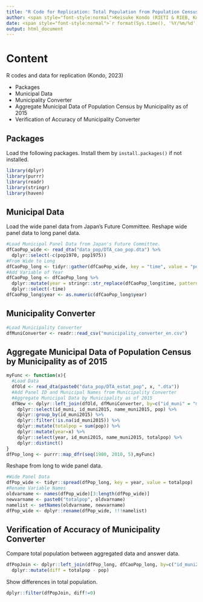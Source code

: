 ```yaml
---
title: "R Code for Replication: Total Population from Population Census"
author: <span style="font-style:normal">Keisuke Kondo (RIETI & RIEB, Kobe University)</span>
date: <span style="font-style:normal">`r format(Sys.time(), '%Y/%m/%d')`</span>
output: html_document
---
```


# Content

R codes and data for replication (Kondo, 2023)

- Packages
- Municipal Data
- Municipality Converter
- Aggregate Municipal Data of Population Census by Municipality as of 2015
- Verification of Accuracy of Municipality Converter

## Packages

Load the following packages. Install them by `install.packages()` if not installed.

```r
library(dplyr)
library(purrr)
library(readr)
library(stringr)
library(haven)
```

## Municipal Data 

Load the wide panel data from Japan's Future Committee. Reshape wide panel data to long panel data.

```r
#Load Municipal Panel Data from Japan's Future Committee. 
dfCaoPop_wide <- read_dta("data_pop/DTA_cao_pop.dta") %>%
  dplyr::select(-c(pop1970, pop1975))
#From Wide to Long
dfCaoPop_long <- tidyr::gather(dfCaoPop_wide, key = "time", value = "pop", 3:9)
#Add Variable of Year
dfCaoPop_long <- dfCaoPop_long %>%
  dplyr::mutate(year = stringr::str_replace(dfCaoPop_long$time, pattern = "pop", replacement = "")) %>%
  dplyr::select(-time)
dfCaoPop_long$year <- as.numeric(dfCaoPop_long$year)
```

## Municipality Converter

```r
#Load Municipality Converter
dfMuniConverter <- readr::read_csv("municipality_converter_en.csv")
```

## Aggregate Municipal Data of Population Census by Municipality as of 2015

```r
myFunc <- function(x){
  #Load Data
  dfOld <- read_dta(paste0("data_pop/DTA_estat_pop", x, ".dta"))
  #Add Panel ID and Municipal Names from Municipality Converter
  #Aggregate Municipal Data by Municipality as of 2015
  dfNew <- dplyr::left_join(dfOld, dfMuniConverter, by=c("id_muni" = "merge_id_muni")) %>%
    dplyr::select(id_muni, id_muni2015, name_muni2015, pop) %>%
    dplyr::group_by(id_muni2015) %>%
    dplyr::filter(!is.na(id_muni2015)) %>%
    dplyr::mutate(totalpop = sum(pop)) %>%
    dplyr::mutate(year=x) %>%
    dplyr::select(year, id_muni2015, name_muni2015, totalpop) %>%
    dplyr::distinct()
}
dfPop_long <- purrr::map_dfr(seq(1980, 2010, 5),myFunc)
```

Reshape from long to wide panel data.

```r
#Wide Panel Data
dfPop_wide <- tidyr::spread(dfPop_long, key = year, value = totalpop)
#Rename Variable Names
oldvarname <- names(dfPop_wide)[3:length(dfPop_wide)]
newvarname <- paste0("totalpop", oldvarname)
namelist <- setNames(oldvarname, newvarname)
dfPop_wide <- dplyr::rename(dfPop_wide, !!!namelist)
```

## Verification of Accuracy of Municipality Converter

Compare total population between aggregated data and answer data.

```r
dfPopJoin <- dplyr::left_join(dfPop_long, dfCaoPop_long, by=c("id_muni2015" = "id_muni", "year" = "year")) %>%
  dplyr::mutate(diff = totalpop - pop)
```

Show differences in total population.

```r
dplyr::filter(dfPopJoin, diff!=0)
```
